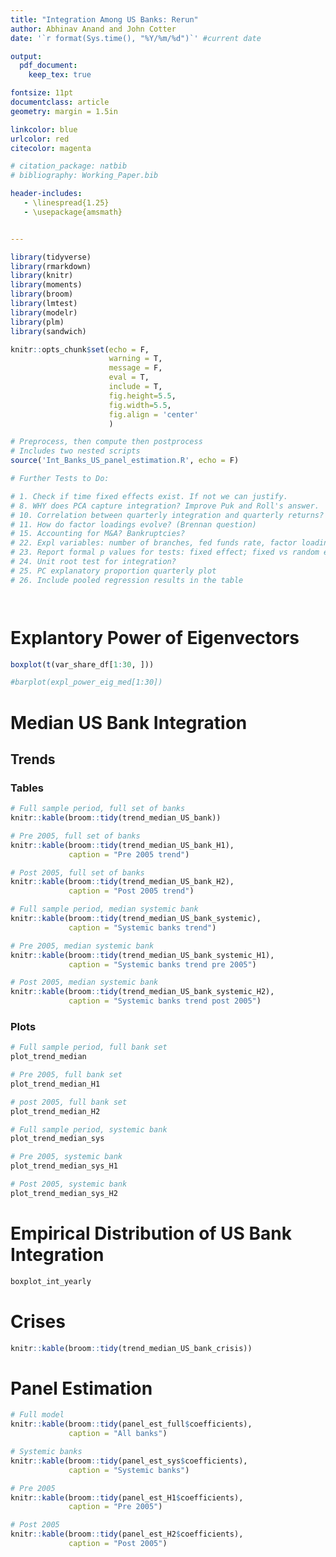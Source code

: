 ```yaml
---
title: "Integration Among US Banks: Rerun"
author: Abhinav Anand and John Cotter
date: '`r format(Sys.time(), "%Y/%m/%d")`' #current date

output:
  pdf_document:
    keep_tex: true

fontsize: 11pt
documentclass: article
geometry: margin = 1.5in

linkcolor: blue
urlcolor: red
citecolor: magenta

# citation_package: natbib
# bibliography: Working_Paper.bib

header-includes:
   - \linespread{1.25}
   - \usepackage{amsmath}


---
```



```r

library(tidyverse)
library(rmarkdown)
library(knitr)
library(moments) 
library(broom)
library(lmtest)
library(modelr)
library(plm)
library(sandwich)

knitr::opts_chunk$set(echo = F, 
                      warning = T, 
                      message = F, 
                      eval = T, 
                      include = T,
                      fig.height=5.5, 
                      fig.width=5.5,
                      fig.align = 'center'
                      )

# Preprocess, then compute then postprocess
# Includes two nested scripts 
source('Int_Banks_US_panel_estimation.R', echo = F)

# Further Tests to Do:

# 1. Check if time fixed effects exist. If not we can justify.
# 8. WHY does PCA capture integration? Improve Puk and Roll's answer.
# 10. Correlation between quarterly integration and quarterly returns?
# 11. How do factor loadings evolve? (Brennan question)
# 15. Accounting for M&A? Bankruptcies? 
# 22. Expl variables: number of branches, fed funds rate, factor loading signs, non-deposit financing, time fixed effects, use of derivatives, bank beta, SRISK
# 23. Report formal p values for tests: fixed effect; fixed vs random effect
# 24. Unit root test for integration?
# 25. PC explanatory proportion quarterly plot
# 26. Include pooled regression results in the table




```

# Explantory Power of Eigenvectors

```r

boxplot(t(var_share_df[1:30, ]))

#barplot(expl_power_eig_med[1:30])

```

# Median US Bank Integration 

## Trends

### Tables

```r

# Full sample period, full set of banks
knitr::kable(broom::tidy(trend_median_US_bank))

# Pre 2005, full set of banks
knitr::kable(broom::tidy(trend_median_US_bank_H1),
             caption = "Pre 2005 trend")

# Post 2005, full set of banks
knitr::kable(broom::tidy(trend_median_US_bank_H2),
             caption = "Post 2005 trend")

# Full sample period, median systemic bank
knitr::kable(broom::tidy(trend_median_US_bank_systemic),
             caption = "Systemic banks trend")

# Pre 2005, median systemic bank
knitr::kable(broom::tidy(trend_median_US_bank_systemic_H1),
             caption = "Systemic banks trend pre 2005")

# Post 2005, median systemic bank
knitr::kable(broom::tidy(trend_median_US_bank_systemic_H2),
             caption = "Systemic banks trend post 2005")

```

### Plots

```r

# Full sample period, full bank set
plot_trend_median

# Pre 2005, full bank set
plot_trend_median_H1

# post 2005, full bank set
plot_trend_median_H2

# Full sample period, systemic bank
plot_trend_median_sys

# Pre 2005, systemic bank
plot_trend_median_sys_H1

# Post 2005, systemic bank
plot_trend_median_sys_H2

```


# Empirical Distribution of US Bank Integration

```r

boxplot_int_yearly

```

# Crises

```r

knitr::kable(broom::tidy(trend_median_US_bank_crisis))

```

# Panel Estimation

```r

# Full model
knitr::kable(broom::tidy(panel_est_full$coefficients), 
             caption = "All banks")

# Systemic banks
knitr::kable(broom::tidy(panel_est_sys$coefficients), 
             caption = "Systemic banks")

# Pre 2005
knitr::kable(broom::tidy(panel_est_H1$coefficients), 
             caption = "Pre 2005")

# Post 2005
knitr::kable(broom::tidy(panel_est_H2$coefficients), 
             caption = "Post 2005")

```
